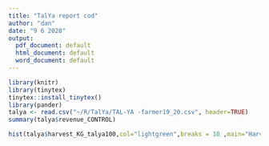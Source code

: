 ```yaml
---
title: "TalYa report cod"
author: "dan"
date: "9 6 2020"
output:
  pdf_document: default
  html_document: default
  word_document: default
---
```


```r
library(knitr)
library(tinytex)
tinytex::install_tinytex()
library(pander)
talya <- read.csv("~/R/TalYa/TAL-YA -farmer19_20.csv", header=TRUE)
summary(talya$revenue_CONTROL)
```
```r
hist(talya$harvest_KG_talya100,col="lightgreen",breaks = 10 ,main="Harvest mean (in KG)")
```
